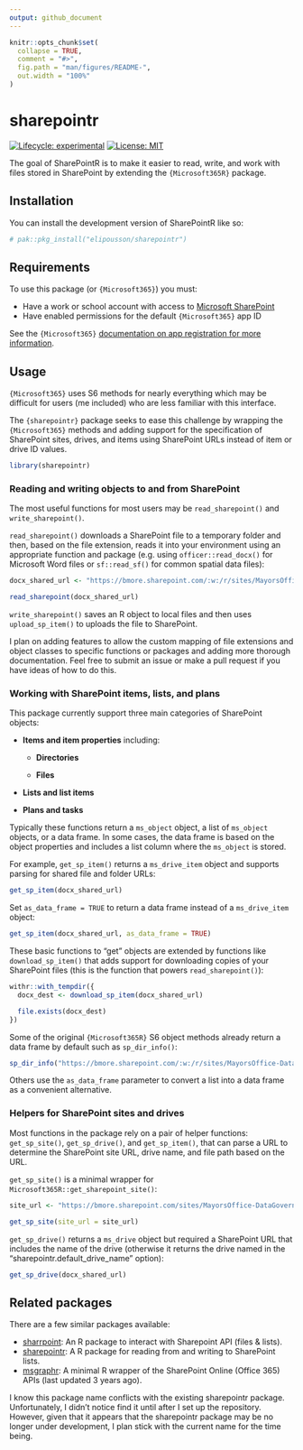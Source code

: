 ```yaml
---
output: github_document
---
```


<!-- README.md is generated from README.Rmd. Please edit that file -->

```r
knitr::opts_chunk$set(
  collapse = TRUE,
  comment = "#>",
  fig.path = "man/figures/README-",
  out.width = "100%"
)
```

# sharepointr

<!-- badges: start -->

[![Lifecycle: experimental](https://img.shields.io/badge/lifecycle-experimental-orange.svg)](https://lifecycle.r-lib.org/articles/stages.html#experimental) [![License: MIT](https://img.shields.io/badge/License-MIT-yellow.svg)](https://opensource.org/licenses/MIT)

<!-- badges: end -->

The goal of SharePointR is to make it easier to read, write, and work with files stored in SharePoint by extending the `{Microsoft365R}` package.

## Installation

You can install the development version of SharePointR like so:

``` r
# pak::pkg_install("elipousson/sharepointr")
```

## Requirements

To use this package (or `{Microsoft365}`) you must:

-   Have a work or school account with access to [Microsoft SharePoint](https://www.microsoft.com/en-us/microsoft-365/sharepoint/collaboration)
-   Have enabled permissions for the default `{Microsoft365}` app ID

See the `{Microsoft365}` [documentation on app registration for more information](https://github.com/Azure/Microsoft365R/blob/master/inst/app_registration.md).

## Usage

`{Microsoft365}` uses S6 methods for nearly everything which may be difficult for users (me included) who are less familiar with this interface.

The `{sharepointr}` package seeks to ease this challenge by wrapping the `{Microsoft365}` methods and adding support for the specification of SharePoint sites, drives, and items using SharePoint URLs instead of item or drive ID values.

```r
library(sharepointr)
```

### Reading and writing objects to and from SharePoint

The most useful functions for most users may be `read_sharepoint()` and `write_sharepoint()`.

`read_sharepoint()` downloads a SharePoint file to a temporary folder and then, based on the file extension, reads it into your environment using an appropriate function and package (e.g. using `officer::read_docx()` for Microsoft Word files or `sf::read_sf()` for common spatial data files):

```r
docx_shared_url <- "https://bmore.sharepoint.com/:w:/r/sites/MayorsOffice-DataGovernance/Shared%20Documents/General/Baltimore%20Data%20Academy/Baltimore%20Data%20Academy%20Announcement%20Content.docx?d=w0a50d3cd74ce4a8da6d82596037f0148&csf=1&web=1&e=cBURo2"

read_sharepoint(docx_shared_url)
```

`write_sharepoint()` saves an R object to local files and then uses `upload_sp_item()` to uploads the file to SharePoint.

I plan on adding features to allow the custom mapping of file extensions and object classes to specific functions or packages and adding more thorough documentation. Feel free to submit an issue or make a pull request if you have ideas of how to do this.

### Working with SharePoint items, lists, and plans

This package currently support three main categories of SharePoint objects:

-   **Items and item properties** including:

    -   **Directories**

    -   **Files**

-   **Lists and list items**

-   **Plans and tasks**

Typically these functions return a `ms_object` object, a list of `ms_object` objects, or a data frame. In some cases, the data frame is based on the object properties and includes a list column where the `ms_object` is stored.

For example, `get_sp_item()` returns a `ms_drive_item` object and supports parsing for shared file and folder URLs:

```r
get_sp_item(docx_shared_url)
```

Set `as_data_frame = TRUE` to return a data frame instead of a `ms_drive_item` object:

```r
get_sp_item(docx_shared_url, as_data_frame = TRUE)
```

These basic functions to "get" objects are extended by functions like `download_sp_item()` that adds support for downloading copies of your SharePoint files (this is the function that powers `read_sharepoint()`):

```r
withr::with_tempdir({
  docx_dest <- download_sp_item(docx_shared_url)

  file.exists(docx_dest)
})
```

Some of the original `{Microsoft365R}` S6 object methods already return a data frame by default such as `sp_dir_info()`:

```r
sp_dir_info("https://bmore.sharepoint.com/:w:/r/sites/MayorsOffice-DataGovernance/Shared%20Documents/General/Baltimore%20Data%20Academy")
```

Others use the `as_data_frame` parameter to convert a list into a data frame as a convenient alternative.

### Helpers for SharePoint sites and drives

Most functions in the package rely on a pair of helper functions: `get_sp_site()`, `get_sp_drive()`, and `get_sp_item()`, that can parse a URL to determine the SharePoint site URL, drive name, and file path based on the URL.

`get_sp_site()` is a minimal wrapper for `Microsoft365R::get_sharepoint_site()`:

```r
site_url <- "https://bmore.sharepoint.com/sites/MayorsOffice-DataGovernance"

get_sp_site(site_url = site_url)
```

`get_sp_drive()` returns a `ms_drive` object but required a SharePoint URL that includes the name of the drive (otherwise it returns the drive named in the "sharepointr.default_drive_name" option):

```r
get_sp_drive(docx_shared_url)
```

## Related packages

There are a few similar packages available:

-   [sharrpoint](https://gitlab.com/tolmay/sharrpoint): An R package to interact with Sharepoint API (files & lists).
-   [sharepointr](https://github.com/LukasK13/sharepointr): A R package for reading from and writing to SharePoint lists.
-   [msgraphr](https://github.com/davidski/msgraphr): A minimal R wrapper of the SharePoint Online (Office 365) APIs (last updated 3 years ago).

I know this package name conflicts with the existing sharepointr package. Unfortunately, I didn't notice find it until after I set up the repository. However, given that it appears that the sharepointr package may be no longer under development, I plan stick with the current name for the time being.

